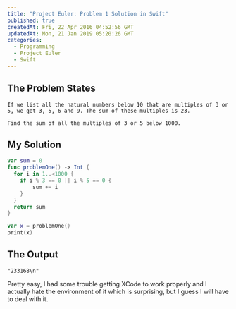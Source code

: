 ```yaml
---
title: "Project Euler: Problem 1 Solution in Swift"
published: true
createdAt: Fri, 22 Apr 2016 04:52:56 GMT
updatedAt: Mon, 21 Jan 2019 05:20:26 GMT
categories:
  - Programming
  - Project Euler
  - Swift
---
```


## The Problem States

```text
If we list all the natural numbers below 10 that are multiples of 3 or 5, we get 3, 5, 6 and 9. The sum of these multiples is 23.

Find the sum of all the multiples of 3 or 5 below 1000.
```

## My Solution

```swift
var sum = 0
func problemOne() -> Int {
  for i in 1..<1000 {
    if i % 3 == 0 || i % 5 == 0 {
        sum += i
    }
  }
  return sum
}

var x = problemOne()
print(x)
```

## The Output

```text
"233168\n"
```

Pretty easy, I had some trouble getting XCode to work properly and I actually hate the environment of it which is
surprising, but I guess I will have to deal with it.
